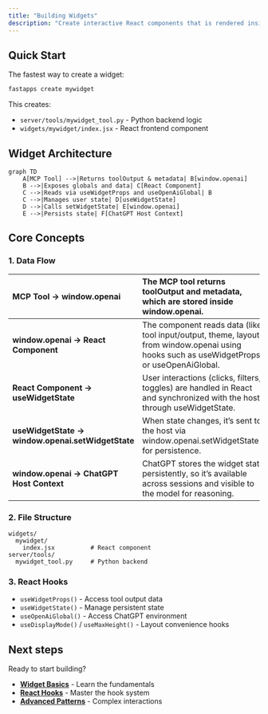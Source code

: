 ```yaml
---
title: "Building Widgets"
description: "Create interactive React components that is rendered inside ChatGPT."
---
```


## Quick Start

The fastest way to create a widget:

```bash
fastapps create mywidget
```

This creates:

- `server/tools/mywidget_tool.py` - Python backend logic
- `widgets/mywidget/index.jsx` - React frontend component

## Widget Architecture

```mermaid
graph TD
    A[MCP Tool] -->|Returns toolOutput & metadata| B[window.openai]
    B -->|Exposes globals and data| C[React Component]
    C -->|Reads via useWidgetProps and useOpenAiGlobal| B
    C -->|Manages user state| D[useWidgetState]
    D -->|Calls setWidgetState| E[window.openai]
    E -->|Persists state| F[ChatGPT Host Context]
```

## Core Concepts

### 1. **Data Flow**

| **MCP Tool → window.openai**                      | The MCP tool returns toolOutput and metadata, which are stored inside window.openai.                                                       |
| :------------------------------------------------ | :----------------------------------------------------------------------------------------------------------------------------------------- |
| **window.openai → React Component**               | The component reads data (like tool input/output, theme, layout) from window.openai using hooks such as useWidgetProps or useOpenAiGlobal. |
| **React Component → useWidgetState**              | User interactions (clicks, filters, toggles) are handled in React and synchronized with the host through useWidgetState.                   |
| **useWidgetState → window.openai.setWidgetState** | When state changes, it’s sent to the host via window.openai.setWidgetState() for persistence.                                              |
| **window.openai → ChatGPT Host Context**          | ChatGPT stores the widget state persistently, so it’s available across sessions and visible to the model for reasoning.                    |

### 2. **File Structure**

```
widgets/
  mywidget/
    index.jsx          # React component
server/tools/
  mywidget_tool.py     # Python backend
```

### 3. **React Hooks**

- `useWidgetProps()` - Access tool output data
- `useWidgetState()` - Manage persistent state
- `useOpenAiGlobal()` - Access ChatGPT environment
- `useDisplayMode()` / `useMaxHeight()` - Layout convenience hooks

## Next steps

Ready to start building?

- [**Widget Basics**](/docs/widgets/basics) - Learn the fundamentals
- [**React Hooks**](/docs/widgets/react-hooks) - Master the hook system
- [**Advanced Patterns**](/docs/widgets/advanced-patterns) - Complex interactions